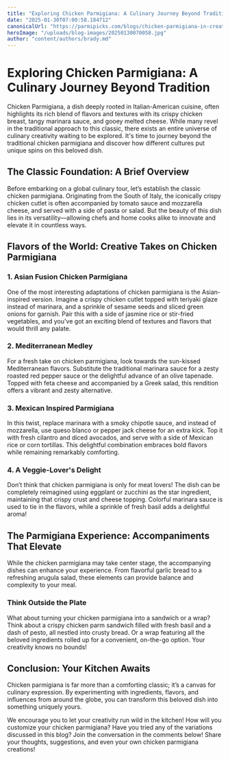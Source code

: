 ```yaml
---
title: "Exploring Chicken Parmigiana: A Culinary Journey Beyond Tradition"
date: "2025-01-30T07:00:58.184712"
canonicalUrl: "https://parmipicks.com/blogs/chicken-parmigiana-in-creative-cuisines"
heroImage: "/uploads/blog-images/20250130070058.jpg"
author: "content/authors/brady.md"
---
```


# Exploring Chicken Parmigiana: A Culinary Journey Beyond Tradition

Chicken Parmigiana, a dish deeply rooted in Italian-American cuisine, often highlights its rich blend of flavors and textures with its crispy chicken breast, tangy marinara sauce, and gooey melted cheese. While many revel in the traditional approach to this classic, there exists an entire universe of culinary creativity waiting to be explored. It's time to journey beyond the traditional chicken parmigiana and discover how different cultures put unique spins on this beloved dish.

## The Classic Foundation: A Brief Overview

Before embarking on a global culinary tour, let’s establish the classic chicken parmigiana. Originating from the South of Italy, the iconically crispy chicken cutlet is often accompanied by tomato sauce and mozzarella cheese, and served with a side of pasta or salad. But the beauty of this dish lies in its versatility—allowing chefs and home cooks alike to innovate and elevate it in countless ways.

## Flavors of the World: Creative Takes on Chicken Parmigiana

### 1. Asian Fusion Chicken Parmigiana

One of the most interesting adaptations of chicken parmigiana is the Asian-inspired version. Imagine a crispy chicken cutlet topped with teriyaki glaze instead of marinara, and a sprinkle of sesame seeds and sliced green onions for garnish. Pair this with a side of jasmine rice or stir-fried vegetables, and you've got an exciting blend of textures and flavors that would thrill any palate.

### 2. Mediterranean Medley

For a fresh take on chicken parmigiana, look towards the sun-kissed Mediterranean flavors. Substitute the traditional marinara sauce for a zesty roasted red pepper sauce or the delightful advance of an olive tapenade. Topped with feta cheese and accompanied by a Greek salad, this rendition offers a vibrant and zesty alternative.

### 3. Mexican Inspired Parmigiana

In this twist, replace marinara with a smoky chipotle sauce, and instead of mozzarella, use queso blanco or pepper jack cheese for an extra kick. Top it with fresh cilantro and diced avocados, and serve with a side of Mexican rice or corn tortillas. This delightful combination embraces bold flavors while remaining remarkably comforting.

### 4. A Veggie-Lover's Delight

Don’t think that chicken parmigiana is only for meat lovers! The dish can be completely reimagined using eggplant or zucchini as the star ingredient, maintaining that crispy crust and cheese topping. Colorful marinara sauce is used to tie in the flavors, while a sprinkle of fresh basil adds a delightful aroma!

## The Parmigiana Experience: Accompaniments That Elevate

While the chicken parmigiana may take center stage, the accompanying dishes can enhance your experience. From flavorful garlic bread to a refreshing arugula salad, these elements can provide balance and complexity to your meal.

### Think Outside the Plate

What about turning your chicken parmigiana into a sandwich or a wrap? Think about a crispy chicken parm sandwich filled with fresh basil and a dash of pesto, all nestled into crusty bread. Or a wrap featuring all the beloved ingredients rolled up for a convenient, on-the-go option. Your creativity knows no bounds!

## Conclusion: Your Kitchen Awaits

Chicken parmigiana is far more than a comforting classic; it’s a canvas for culinary expression. By experimenting with ingredients, flavors, and influences from around the globe, you can transform this beloved dish into something uniquely yours.

We encourage you to let your creativity run wild in the kitchen! How will you customize your chicken parmigiana? Have you tried any of the variations discussed in this blog? Join the conversation in the comments below! Share your thoughts, suggestions, and even your own chicken parmigiana creations!
 